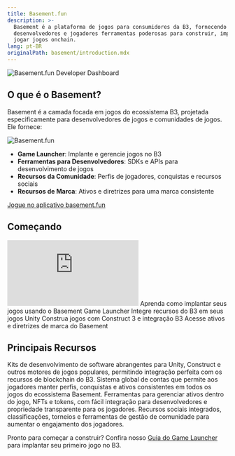 ```yaml
---
title: Basement.fun
description: >-
  Basement é a plataforma de jogos para consumidores da B3, fornecendo aos
  desenvolvedores e jogadores ferramentas poderosas para construir, implantar e
  jogar jogos onchain.
lang: pt-BR
originalPath: basement/introduction.mdx
---
```

<img src="/images/bsmnt-game-devs-banner.jpg" alt="Basement.fun Developer Dashboard" className="w-full aspect-video rounded-3xl" />

## O que é o Basement?
Basement é a camada focada em jogos do ecossistema B3, projetada especificamente para desenvolvedores de jogos e comunidades de jogos. Ele fornece:

<img src="/images/bsmnt-logo.svg" alt="Basement.fun" className="w-32" />

- **Game Launcher**: Implante e gerencie jogos no B3
- **Ferramentas para Desenvolvedores**: SDKs e APIs para desenvolvimento de jogos
- **Recursos da Comunidade**: Perfis de jogadores, conquistas e recursos sociais
- **Recursos de Marca**: Ativos e diretrizes para uma marca consistente

<Note>
  <a href="https://basement.fun">
    Jogue no aplicativo basement.fun
  </a>
</Note>

## Começando

 <iframe
   className="w-full aspect-video rounded-xl mb-6"
    src="https://customer-gg6qs7nm5ue94t64.cloudflarestream.com/2d9ba30a3b59f1a167734b21d57005b6/iframe?poster=https%3A%2F%2Fcustomer-gg6qs7nm5ue94t64.cloudflarestream.com%2F2d9ba30a3b59f1a167734b21d57005b6%2Fthumbnails%2Fthumbnail.jpg%3Ftime%3D%26height%3D600"
    title="Basement.fun Developer Dashboard"
    frameBorder="0"
  allow="accelerometer; autoplay; clipboard-write; encrypted-media; gyroscope; picture-in-picture"
  allowFullScreen
  ></iframe>

<CardGroup cols={2}>
<Card title="Guia do Game Launcher" icon="rocket" href="/basement/game-launcher">
  Aprenda como implantar seus jogos usando o Basement Game Launcher
</Card>

<Card title="Guia Unity" icon="unity" href="/basement/unity-guide">
  Integre recursos do B3 em seus jogos Unity
</Card>

<Card title="Guia Construct" icon="gamepad" href="/basement/construct-guide">
  Construa jogos com Construct 3 e integração B3
</Card>

<Card title="Kit de Marca" icon="palette" href="/basement/brand-kit">
  Acesse ativos e diretrizes de marca do Basement
</Card>
</CardGroup>

## Principais Recursos

<AccordionGroup>
<Accordion title="SDKs para Desenvolvimento de Jogos">
Kits de desenvolvimento de software abrangentes para Unity, Construct e outros motores de jogos populares, permitindo integração perfeita com os recursos de blockchain do B3.
</Accordion>

<Accordion title="Identidade e Contas dos Jogadores">
Sistema global de contas que permite aos jogadores manter perfis, conquistas e ativos consistentes em todos os jogos do ecossistema Basement.
</Accordion>

<Accordion title="Gerenciamento de Ativos">
Ferramentas para gerenciar ativos dentro do jogo, NFTs e tokens, com fácil integração para desenvolvedores e propriedade transparente para os jogadores.
</Accordion>

<Accordion title="Recursos da Comunidade">
Recursos sociais integrados, classificações, torneios e ferramentas de gestão de comunidade para aumentar o engajamento dos jogadores.
</Accordion>
</AccordionGroup>


Pronto para começar a construir? Confira nosso [Guia do Game Launcher](/basement/game-launcher) para implantar seu primeiro jogo no B3.
